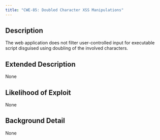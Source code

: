 ```yaml
---
title: "CWE-85: Doubled Character XSS Manipulations"
---
```


## Description
The web application does not filter user-controlled input for executable script disguised using doubling of the involved characters.

## Extended Description
None

## Likelihood of Exploit
None

## Background Detail
None
        